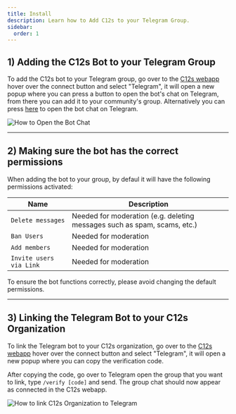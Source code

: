 ```yaml
---
title: Install
description: Learn how to Add C12s to your Telegram Group.
sidebar:
  order: 1
---
```



## 1) Adding the C12s Bot to your Telegram Group
To add the C12s bot to your Telegram group, go over to the [C12s webapp](https://app.c12s.ai?r=docs) hover over the connect button and select "Telegram", it will open a new popup where you can press a button to open the bot's chat on Telegram, from there you can add it to your community's group. Alternatively you can press [here](https://t.me/C12sbot) to open the bot chat on Telegram.

![How to Open the Bot Chat](src/assets/screenshots/platforms/telegram/opening-chat.gif)

---
## 2) Making sure the bot has the correct permissions

When adding the bot to your group, by defaul it will have the following permissions activated:

| Name | Description |
| ---- | ----------- |
| `Delete messages` | Needed for moderation (e.g. deleting messages such as spam, scams, etc.) |
| `Ban Users` | Needed for moderation |
| `Add members` | Needed for moderation |
| `Invite users via Link` | Needed for moderation |

<Badge text="Note" variant="tip" /> To ensure the bot functions correctly, please avoid changing the default permissions.

---
## 3) Linking the Telegram Bot to your C12s Organization
To link the Telegram bot to your C12s organization, go over to the [C12s webapp](https://app.c12s.ai?r=docs) hover over the connect button and select "Telegram", it will open a new popup where you can copy the verification code.

After copying the code, go over to Telegram open the group that you want to link, type `/verify [code]` and send. The group chat should now appear as connected in the C12s webapp.

![How to link C12s Organization to Telegram](src/assets/screenshots/platforms/telegram/tg-verification.gif)
